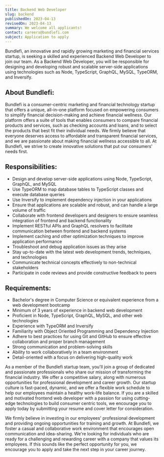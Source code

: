 ```yaml
---
title: Backend Web Developer
slug: backend
publishedOn: 2023-04-13
revisedOn: 2023-04-13
summary: We welcome all applicants!
contact: careers@bundlefi.com
subject: Application to apply
---
```


Bundlefi, an innovative and rapidly growing marketing and financial services startup, is seeking a skilled and experienced Backend Web Developer to join our team. As a Backend Web Developer, you will be responsible for designing and developing robust and scalable server-side applications using technologies such as Node, TypeScript, GraphQL, MySQL, TypeORM, and Inversify.

## About Bundlefi:

Bundlefi is a consumer-centric marketing and financial technology startup that offers a unique, all-in-one platform focused on empowering consumers to simplify financial decision-making and achieve financial wellness. Our platform offers a suite of tools that enables consumers to compare financial products and services, such as checking accounts and loans, and to select the products that best fit their individual needs. We firmly believe that everyone deserves access to affordable and transparent financial services, and we are passionate about making financial wellness accessible to all. At Bundlefi, we strive to create innovative solutions that put our consumers' needs first.

## Responsibilities:

- Design and develop server-side applications using Node, TypeScript, GraphQL, and MySQL
- Use TypeORM to map database tables to TypeScript classes and execute database queries
- Use Inversify to implement dependency injection in your applications
- Ensure that applications are scalable and robust, and can handle a large volume of traffic
- Collaborate with frontend developers and designers to ensure seamless integration of frontend and backend functionality
- Implement RESTful APIs and GraphQL resolvers to facilitate communication between frontend and backend systems
- Implement caching and other optimization techniques to improve application performance
- Troubleshoot and debug application issues as they arise
- Stay up-to-date with the latest web development trends, techniques, and technologies
- Communicate technical concepts effectively to non-technical stakeholders
- Participate in code reviews and provide constructive feedback to peers

## Requirements:

- Bachelor's degree in Computer Science or equivalent experience from a web development bootcamp
- Minimum of 3 years of experience in backend web development
- Proficient in Node, TypeScript, GraphQL, MySQL, and other web technologies
- Experience with TypeORM and Inversify
- Familiarity with Object Oriented Programming and Dependency Injection
- Adhere to best practices for using Git and GitHub to ensure effective collaboration and proper branch management
- Strong communication and problem-solving skills
- Ability to work collaboratively in a team environment
- Detail-oriented with a focus on delivering high-quality work

As a member of the Bundlefi startup team, you'll join a group of dedicated and passionate professionals who share our mission of transforming the financial industry. We offer a competitive salary, along with numerous opportunities for professional development and career growth. Our startup culture is fast-paced, dynamic, and we offer a flexible work schedule to help our employees maintain a healthy work-life balance. If you are a skilled and motivated frontend web developer with a passion for using cutting-edge technologies to build consumer centric tools, we encourage you to apply today by submitting your resume and cover letter for consideration.

We firmly believe in investing in our employees' professional development and providing ongoing opportunities for training and growth. At Bundlefi, we foster a casual and collaborative work environment that encourages open communication and idea-sharing. We're looking for individuals who are ready for a challenging and rewarding career with a company that values its employees. If this sounds like the perfect opportunity for you, we encourage you to apply and take the next step in your career journey.
